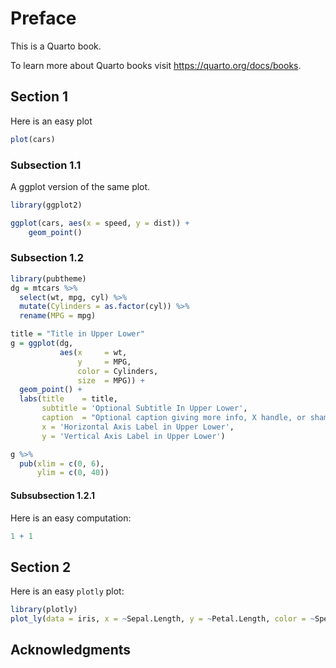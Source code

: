 # Preface {.unnumbered}

This is a Quarto book.

To learn more about Quarto books visit <https://quarto.org/docs/books>.


## Section 1
Here is an easy plot

```r
plot(cars)
```

### Subsection 1.1
A ggplot version of the same plot. 
```r
library(ggplot2)

ggplot(cars, aes(x = speed, y = dist)) +
    geom_point()
```

### Subsection 1.2

```r
library(pubtheme)
dg = mtcars %>% 
  select(wt, mpg, cyl) %>%
  mutate(Cylinders = as.factor(cyl)) %>%
  rename(MPG = mpg)

title = "Title in Upper Lower" 
g = ggplot(dg, 
           aes(x     = wt, 
               y     = MPG, 
               color = Cylinders, 
               size  = MPG)) +
  geom_point() +
  labs(title    = title,
       subtitle = 'Optional Subtitle In Upper Lower',
       caption  = "Optional caption giving more info, X handle, or shameless promotion of pubtheme",
       x = 'Horizontal Axis Label in Upper Lower',
       y = 'Vertical Axis Label in Upper Lower')

g %>% 
  pub(xlim = c(0, 6),
      ylim = c(0, 40))
```

#### Subsubsection 1.2.1

Here is an easy computation:
```r
1 + 1
```


## Section 2

Here is an easy `plotly` plot:
```r
library(plotly)
plot_ly(data = iris, x = ~Sepal.Length, y = ~Petal.Length, color = ~Species)
```


## Acknowledgments {.unnumbered}

